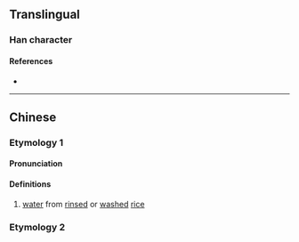 {{character info/new}}
==Translingual==

===Han character===
{{Han char|rn=85|rad=水|as=21|sn=24|four=34127|canj=ETAW|ids=⿰氵蘭}}

====References====
* {{Han ref|kx=0664.080|dkj=18819|dj=1072.320|hdz=31796.110|uh=7061|ud=28769|bh=F8AE|bd=63662}}

----

==Chinese==
{{zh-forms}}

===Etymology 1===
====Pronunciation====
{{zh-pron
|m=lán
|c=laan4
|mc=
|oc=
|ma=
|cat=n
}}

====Definitions====
{{zh-hanzi}}

# [[water]] from [[rinse]]d or [[wash]]ed [[rice]]

===Etymology 2===
{{zh-see|瀾|a}}